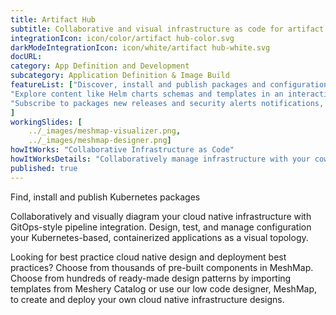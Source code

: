 ```yaml
---
title: Artifact Hub  
subtitle: Collaborative and visual infrastructure as code for artifact hub
integrationIcon: icon/color/artifact hub-color.svg
darkModeIntegrationIcon: icon/white/artifact hub-white.svg
docURL: 
category: App Definition and Development
subcategory: Application Definition & Image Build
featureList: ["Discover, install and publish packages and configurations.",
"Explore content like Helm charts schemas and templates in an interactive way.",
"Subscribe to packages new releases and security alerts notifications, via email or webhooks."
]
workingSlides: [
    ../_images/meshmap-visualizer.png,
    ../_images/meshmap-designer.png]
howItWorks: "Collaborative Infrastructure as Code"
howItWorksDetails: "Collaboratively manage infrastructure with your coworkers synchronously sharing the same designs."
published: true
---
```

<p>
    Find, install and publish Kubernetes packages
</p>
<p>
    Collaboratively and visually diagram your cloud native infrastructure with GitOps-style pipeline integration. Design, test, and manage configuration your Kubernetes-based, containerized applications as a visual topology.
</p>
<p>
    Looking for best practice cloud native design and deployment best practices? Choose from thousands of pre-built components in MeshMap. Choose from hundreds of ready-made design patterns by importing templates from Meshery Catalog or use our low code designer, MeshMap, to create and deploy your own cloud native infrastructure designs.
</p>